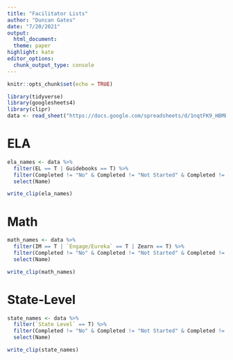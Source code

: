 ```yaml
---
title: "Facilitator Lists"
author: "Duncan Gates"
date: "7/20/2021"
output:
  html_document:
  theme: paper
highlight: kate
editor_options:
  chunk_output_type: console
---
```


```r
knitr::opts_chunk$set(echo = TRUE)

library(tidyverse)
library(googlesheets4)
library(clipr)
data <- read_sheet("https://docs.google.com/spreadsheets/d/1nqtFK9_HBMBU6XQwCmmPYkhwBXZUj8wmevF2WGYUlaM/edit#gid=1933413518", sheet = "Facilitators")
```

# ELA

```r
ela_names <- data %>%
  filter(EL == T | Guidebooks == T) %>%
  filter(Completed != "No" & Completed != "Not Started" & Completed != "") %>%
  select(Name)

write_clip(ela_names)
```


# Math

```r
math_names <- data %>%
  filter(IM == T | `Engage/Eureka` == T | Zearn == T) %>%
  filter(Completed != "No" & Completed != "Not Started" & Completed != "") %>%
  select(Name)

write_clip(math_names)
```

# State-Level

```r
state_names <- data %>%
  filter(`State Level` == T) %>%
  filter(Completed != "No" & Completed != "Not Started" & Completed != "") %>%
  select(Name)

write_clip(state_names)
```
